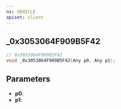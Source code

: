 ```yaml
---
ns: VEHICLE
apiset: client
---
```

## _0x3053064F909B5F42

```c
// 0x3053064F909B5F42
void _0x3053064F909B5F42(Any p0, Any p1);
```


## Parameters
* **p0**:
* **p1**: